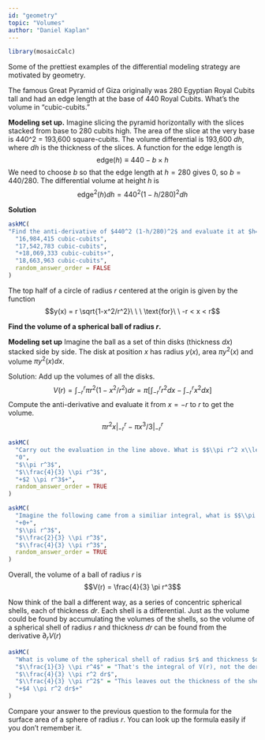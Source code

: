 ```yaml
---
id: "geometry"
topic: "Volumes"
author: "Daniel Kaplan"
---
```


```r
library(mosaicCalc)

```

Some of the prettiest examples of the differential modeling strategy are motivated by geometry.

The famous Great Pyramid of Giza originally was 280 Egyptian Royal Cubits tall and had an edge length at the base of 440 Royal Cubits. What's the volume in "cubic-cubits."

**Modeling set up.** Imagine slicing the pyramid horizontally with the slices stacked from base to 280 cubits high. The area of the slice at the very base is 440^2 = 193,600 square-cubits. The volume differential is 193,600 $dh$, where $dh$ is the thickness of the slices. A function for the edge length is $$\text{edge}(h) \equiv 440 - b\times h$$ We need to choose $b$ so that the edge length at $h=280$ gives 0, so $b=440/280$. The differential volume at height $h$ is 
$$\text{edge}^2(h) dh = 440^2 (1 - h/280)^2 dh$$

**Solution**

```r
askMC(
"Find the anti-derivative of $440^2 (1-h/280)^2$ and evaluate it at $h=0$ and $h=280$ to find the volume. What is that volume? (Just FYI, 1 Royal Cubit is 52.4 cm.)",
  "16,984,415 cubic-cubits",
  "17,542,783 cubic-cubits",
  "+18,069,333 cubic-cubits+",
  "18,663,963 cubic-cubits",
  random_answer_order = FALSE
)
```

The top half of a circle of radius $r$ centered at the origin is given by the function $$y(x) = r \sqrt{1-x^2/r^2}\ \ \ \text{for}\ \ -r < x < r$$

**Find the volume of a spherical ball of radius $r$.**

**Modeling set up** Imagine the ball as a set of thin disks (thickness $dx$) stacked side by side. The disk at position $x$ has radius $y(x)$, area $\pi y^2(x)$ and volume $\pi y^2(x) dx$. 

Solution: Add up the volumes of all the disks. $$V(r) = \int_{-r}^r \pi r^2 (1-x^2/r^2) dr = \pi\left[\int_{-r}^{r}r^2 dx- \int_{-r}^{r} x^2 dx\right]$$ Compute the anti-derivative and evaluate it from $x=-r$ to $r$ to get the volume.
$$\pi r^2 x\left.\right|_{-r}^{r} - \pi x^3/3\left.\right|_{-r}^{r}$$

```r
askMC(
  "Carry out the evaluation in the line above. What is $$\\pi r^2 x\\left.\\right|_{-r}^r \\ \\text{?}$$ Remember what part of the problem you are doing and the integral involved a dx.",
  "0",
  "$\\pi r^3$",
  "$\\frac{4}{3} \\pi r^3$",
  "+$2 \\pi r^3$+",
  random_answer_order = TRUE
)
```

```r
askMC(
  "Imagine the following came from a similiar integral, what is $$\\pi r^2 x^2\\left.\\right|_{-r}^r \\ \\text{?}$$",
  "+0+",
  "$\\pi r^3$",
  "$\\frac{2}{3} \\pi r^3$",
  "$\\frac{4}{3} \\pi r^3$",
  random_answer_order = TRUE
)
```

Overall, the volume of a ball of radius $r$ is $$V(r) = \frac{4}{3} \pi r^3$$

Now think of the ball a different way, as a series of concentric spherical shells, each of thickness $dr$. Each shell is a differential. Just as the volume could be found by accumulating the volumes of the shells, so the volume of a spherical shell of radius $r$  and thickness $dr$ can be found from the derivative $\partial_r V(r)$

```r
askMC(
  "What is volume of the spherical shell of radius $r$ and thickness $dr$?",
  "$\\frac{1}{3} \\pi r^4$" = "That's the integral of V(r), not the derivative.",
  "$\\frac{4}{3} \\pi r^2 dr$",
  "$\\frac{4}{3} \\pi r^2$" = "This leaves out the thickness of the shell.",
  "+$4 \\pi r^2 dr$+"
)
```

Compare your answer to the previous question to the formula for the surface area of a sphere of radius $r$. You can look up the formula easily if you don't remember it.

